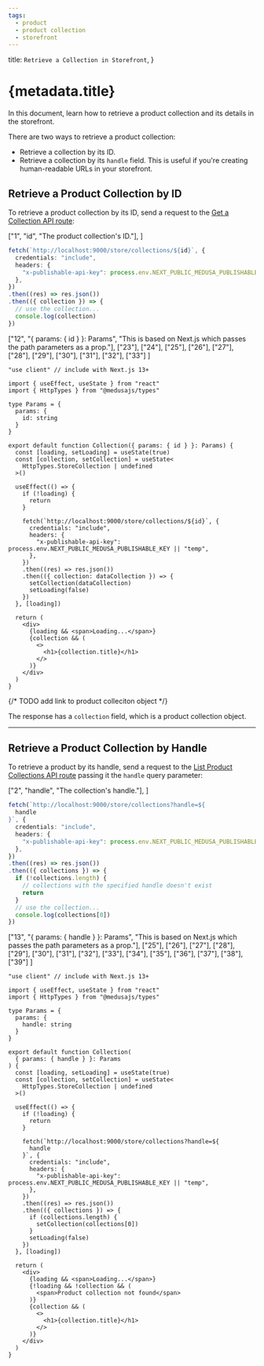 ```yaml
---
tags:
  - product
  - product collection
  - storefront
---
```



  title: `Retrieve a Collection in Storefront`,
}

# {metadata.title}

In this document, learn how to retrieve a product collection and its details in the storefront.

There are two ways to retrieve a product collection:

- Retrieve a collection by its ID.
- Retrieve a collection by its `handle` field. This is useful if you're creating human-readable URLs in your storefront.

## Retrieve a Product Collection by ID

To retrieve a product collection by its ID, send a request to the [Get a Collection API route](!api!/store#collections_getcollectionsid):

<CodeTabs group="store-request">
  <CodeTab label="Fetch API" value="fetch">

  ["1", "id", "The product collection's ID."],
]

  ```ts highlights={fetchHighlights}
fetch(`http://localhost:9000/store/collections/${id}`, {
    credentials: "include",
    headers: {
      "x-publishable-api-key": process.env.NEXT_PUBLIC_MEDUSA_PUBLISHABLE_KEY || "temp",
    },
  })
  .then((res) => res.json())
  .then(({ collection }) => {
    // use the collection...
    console.log(collection)
  })
  ```

  </CodeTab>
  <CodeTab label="React" value="react">

  ["12", "{ params: { id } }: Params", "This is based on Next.js which passes the path parameters as a prop."],
  ["23"], ["24"], ["25"], ["26"],
  ["27"], ["28"], ["29"], ["30"],
  ["31"], ["32"], ["33"]
]

  ```tsx highlights={highlights}
  "use client" // include with Next.js 13+

  import { useEffect, useState } from "react"
  import { HttpTypes } from "@medusajs/types"

  type Params = {
    params: {
      id: string
    }
  }

  export default function Collection({ params: { id } }: Params) {
    const [loading, setLoading] = useState(true)
    const [collection, setCollection] = useState<
      HttpTypes.StoreCollection | undefined
    >()

    useEffect(() => {
      if (!loading) {
        return 
      }

      fetch(`http://localhost:9000/store/collections/${id}`, {
        credentials: "include",
        headers: {
          "x-publishable-api-key": process.env.NEXT_PUBLIC_MEDUSA_PUBLISHABLE_KEY || "temp",
        },
      })
      .then((res) => res.json())
      .then(({ collection: dataCollection }) => {
        setCollection(dataCollection)
        setLoading(false)
      })
    }, [loading])

    return (
      <div>
        {loading && <span>Loading...</span>}
        {collection && (
          <>
            <h1>{collection.title}</h1>
          </>
        )}
      </div>
    )
  }
  ```

  </CodeTab>
</CodeTabs>

{/* TODO add link to product colleciton object */}

The response has a `collection` field, which is a product collection object.

---

## Retrieve a Product Collection by Handle

To retrieve a product by its handle, send a request to the [List Product Collections API route](!api!/store#collections_getcollections) passing it the `handle` query parameter:

<CodeTabs group="store-request">
  <CodeTab label="Fetch API" value="fetch">

  ["2", "handle", "The collection's handle."],
]

  ```ts highlights={handleFetchHighlights}
  fetch(`http://localhost:9000/store/collections?handle=${
    handle
  }`, {
    credentials: "include",
    headers: {
      "x-publishable-api-key": process.env.NEXT_PUBLIC_MEDUSA_PUBLISHABLE_KEY || "temp",
    },
  })
  .then((res) => res.json())
  .then(({ collections }) => {
    if (!collections.length) {
      // collections with the specified handle doesn't exist
      return
    }
    // use the collection...
    console.log(collections[0])
  })
  ```

  </CodeTab>
  <CodeTab label="React" value="react">

  ["13", "{ params: { handle } }: Params", "This is based on Next.js which passes the path parameters as a prop."],
  ["25"], ["26"], ["27"], ["28"],
  ["29"], ["30"], ["31"], ["32"], ["33"], ["34"], ["35"], ["36"],
  ["37"], ["38"], ["39"]
]

  ```tsx highlights={handleHighlights}
  "use client" // include with Next.js 13+

  import { useEffect, useState } from "react"
  import { HttpTypes } from "@medusajs/types"

  type Params = {
    params: {
      handle: string
    }
  }

  export default function Collection(
    { params: { handle } }: Params
  ) {
    const [loading, setLoading] = useState(true)
    const [collection, setCollection] = useState<
      HttpTypes.StoreCollection | undefined
    >()

    useEffect(() => {
      if (!loading) {
        return 
      }

      fetch(`http://localhost:9000/store/collections?handle=${
        handle
      }`, {
        credentials: "include",
        headers: {
          "x-publishable-api-key": process.env.NEXT_PUBLIC_MEDUSA_PUBLISHABLE_KEY || "temp",
        },
      })
      .then((res) => res.json())
      .then(({ collections }) => {
        if (collections.length) {
          setCollection(collections[0])
        }
        setLoading(false)
      })
    }, [loading])

    return (
      <div>
        {loading && <span>Loading...</span>}
        {!loading && !collection && (
          <span>Product collection not found</span>
        )}
        {collection && (
          <>
            <h1>{collection.title}</h1>
          </>
        )}
      </div>
    )
  }
  ```

  </CodeTab>
</CodeTabs>

